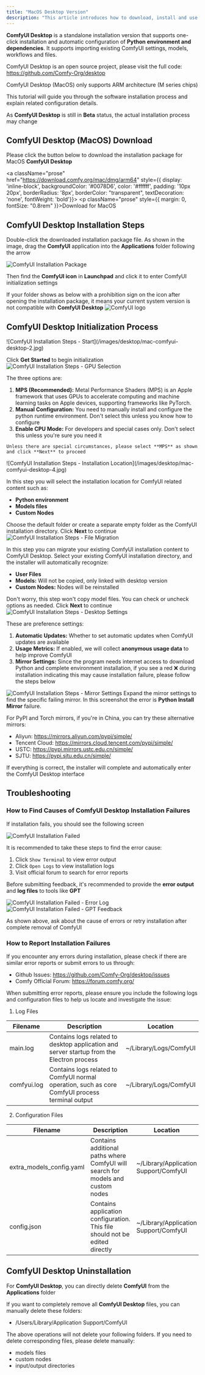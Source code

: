 ```yaml
---
title: "MacOS Desktop Version"
description: "This article introduces how to download, install and use ComfyUI Desktop for MacOS"
---
```


**ComfyUI Desktop** is a standalone installation version that supports one-click installation and automatic configuration of **Python environment and dependencies**. It supports importing existing ComfyUI settings, models, workflows and files.

ComfyUI Desktop is an open source project, please visit the full code: https://github.com/Comfy-Org/desktop

<Note>ComfyUI Desktop (MacOS) only supports ARM architecture (M series chips)</Note>

This tutorial will guide you through the software installation process and explain related configuration details.

<Warning>As **ComfyUI Desktop** is still in **Beta** status, the actual installation process may change</Warning>

## ComfyUI Desktop (MacOS) Download

Please click the button below to download the installation package for MacOS **ComfyUI Desktop**

<a className="prose" href="https://download.comfy.org/mac/dmg/arm64" style={{ display: 'inline-block', backgroundColor: '#0078D6', color: '#ffffff', padding: '10px 20px', borderRadius: '8px', borderColor: "transparent", textDecoration: 'none', fontWeight: 'bold'}}>
    <p className="prose" style={{ margin: 0, fontSize: "0.8rem" }}>Download for MacOS</p>
</a>

## ComfyUI Desktop Installation Steps

Double-click the downloaded installation package file. As shown in the image, drag the **ComfyUI** application into the **Applications** folder following the arrow

![ComfyUI Installation Package](/images/desktop/mac-comfyui-desktop-0.jpg)

Then find the **ComfyUI icon** in **Launchpad** and click it to enter ComfyUI initialization settings

If your folder shows as below with a prohibition sign on the icon after opening the installation package, it means your current system version is not compatible with **ComfyUI Desktop**
![ComfyUI logo](/images/desktop/mac-comfyui-desktop-0-1.jpg)

## ComfyUI Desktop Initialization Process

<Steps>
  <Step title="Start Screen">
   ![ComfyUI Installation Steps - Start](/images/desktop/mac-comfyui-desktop-2.jpg)

   Click **Get Started** to begin initialization
  </Step>
  <Step title="Select GPU">
  ![ComfyUI Installation Steps - GPU Selection](/images/desktop/mac-comfyui-desktop-3.jpg)

   The three options are:
   1. **MPS (Recommended):** Metal Performance Shaders (MPS) is an Apple framework that uses GPUs to accelerate computing and machine learning tasks on Apple devices, supporting frameworks like PyTorch.
   2. **Manual Configuration:** You need to manually install and configure the python runtime environment. Don't select this unless you know how to configure
   3. **Enable CPU Mode:** For developers and special cases only. Don't select this unless you're sure you need it
    
    Unless there are special circumstances, please select **MPS** as shown and click **Next** to proceed
  </Step>
  <Step title="Install location">
  ![ComfyUI Installation Steps - Installation Location](/images/desktop/mac-comfyui-desktop-4.jpg)

  In this step you will select the installation location for ComfyUI related content such as:
  - **Python environment**
  - **Models files**
  - **Custom Nodes**

  Choose the default folder or create a separate empty folder as the ComfyUI installation directory. Click **Next** to continue
  </Step>
  <Step title="Migrate from Existing Installation (Optional)">
  ![ComfyUI Installation Steps - File Migration](/images/desktop/mac-comfyui-desktop-5.jpg)

  In this step you can migrate your existing ComfyUI installation content to ComfyUI Desktop. Select your existing ComfyUI installation directory, and the installer will automatically recognize:
  - **User Files**
  - **Models:** Will not be copied, only linked with desktop version
  - **Custom Nodes:** Nodes will be reinstalled

  Don't worry, this step won't copy model files. You can check or uncheck options as needed. Click **Next** to continue
  </Step>
  <Step title="Desktop Settings">
  ![ComfyUI Installation Steps - Desktop Settings](/images/desktop/mac-comfyui-desktop-6.jpg)

   These are preference settings:
   1. **Automatic Updates:** Whether to set automatic updates when ComfyUI updates are available
   2. **Usage Metrics:** If enabled, we will collect **anonymous usage data** to help improve ComfyUI
   3. **Mirror Settings:** Since the program needs internet access to download Python and complete environment installation, if you see a red ❌ during installation indicating this may cause installation failure, please follow the steps below

   ![ComfyUI Installation Steps - Mirror Settings](/images/desktop/mac-comfyui-desktop-7.jpg)
   Expand the mirror settings to find the specific failing mirror. In this screenshot the error is **Python Install Mirror** failure.

   For PyPI and Torch mirrors, if you're in China, you can try these alternative mirrors:
   - Aliyun: https://mirrors.aliyun.com/pypi/simple/
   - Tencent Cloud: https://mirrors.cloud.tencent.com/pypi/simple/
   - USTC: https://pypi.mirrors.ustc.edu.cn/simple/
   - SJTU: https://pypi.sjtu.edu.cn/simple/

  </Step>
  <Step title="Desktop Setting">
  If everything is correct, the installer will complete and automatically enter the ComfyUI Desktop interface
  </Step>
</Steps>

## Troubleshooting

### How to Find Causes of ComfyUI Desktop Installation Failures

If installation fails, you should see the following screen

![ComfyUI Installation Failed](/images/desktop/mac-comfyui-desktop-8.jpg)

It is recommended to take these steps to find the error cause:
1. Click `Show Terminal` to view error output
2. Click `Open Logs` to view installation logs  
3. Visit official forum to search for error reports

Before submitting feedback, it's recommended to provide the **error output** and **log files** to tools like **GPT**

![ComfyUI Installation Failed - Error Log](/images/desktop/win-comfyui-desktop-8.jpg)
![ComfyUI Installation Failed - GPT Feedback](/images/desktop/win-comfyui-desktop-9.jpg)

As shown above, ask about the cause of errors or retry installation after complete removal of ComfyUI

### How to Report Installation Failures

If you encounter any errors during installation, please check if there are similar error reports or submit errors to us through:

- Github Issues: https://github.com/Comfy-Org/desktop/issues
- Comfy Official Forum: https://forum.comfy.org/

When submitting error reports, please ensure you include the following logs and configuration files to help us locate and investigate the issue:

1. Log Files

| Filename    | Description                                                          | Location                 |
|-------------|----------------------------------------------------------------------|-----------------------|
| main.log    | Contains logs related to desktop application and server startup from the Electron process | ~/Library/Logs/ComfyUI |
| comfyui.log | Contains logs related to ComfyUI normal operation, such as core ComfyUI process terminal output | ~/Library/Logs/ComfyUI |

2. Configuration Files

| Filename                 | Description                                                       | Location                               |
|--------------------------|-------------------------------------------------------------------|----------------------------------------|
| extra_models_config.yaml | Contains additional paths where ComfyUI will search for models and custom nodes | ~/Library/Application Support/ComfyUI |
| config.json             | Contains application configuration. This file should not be edited directly | ~/Library/Application Support/ComfyUI |

## ComfyUI Desktop Uninstallation

For **ComfyUI Desktop**, you can directly delete **ComfyUI** from the **Applications** folder

If you want to completely remove all **ComfyUI Desktop** files, you can manually delete these folders:
- /Users/Library/Application Support/ComfyUI

The above operations will not delete your following folders. If you need to delete corresponding files, please delete manually:
- models files
- custom nodes
- input/output directories